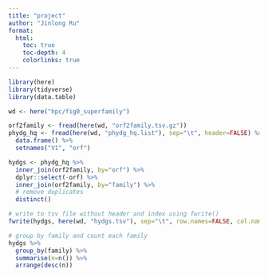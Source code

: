 ```yaml
---
title: "project"
author: "Jinlong Ru"
format: 
  html:
    toc: true
    toc-depth: 4
    colorlinks: true
---
```



```r
library(here)
library(tidyverse)
library(data.table)

wd <- here("hpc/fig0_superfamily")
```


```r
orf2family <- fread(here(wd, "orf2family.tsv.gz"))
phydg_hq <- fread(here(wd, "phydg_hq.list"), sep="\t", header=FALSE) %>% 
  data.frame() %>%
  setnames("V1", "orf")

hydgs <- phydg_hq %>% 
  inner_join(orf2family, by="orf") %>%
  dplyr::select(-orf) %>%
  inner_join(orf2family, by="family") %>%
  # remove duplicates
  distinct()

# write to tsv file without header and index using fwrite()
fwrite(hydgs, here(wd, "hydgs.tsv"), sep="\t", row.names=FALSE, col.names=FALSE)

# group by family and count each family
hydgs %>% 
  group_by(family) %>%
  summarise(n=n()) %>%
  arrange(desc(n))
```

